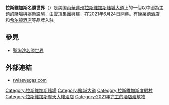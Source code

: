 {{unreferenced|time=2019-06-12}}
{{expand english|time=2019-06-12}}
{{Infobox casino
| casino        = 拉斯维加斯名胜世界
| logo          = 
| logo_size     = 
| image         =Resorts World Las Vegas May 2022.jpg
| image_size    = 
| image_caption = 2022年的拉斯维加斯名胜世界
| location      =  [[温彻斯特_(内华达州)|温彻斯特]], [[内华达州|内华达州]]
| coordinates   = {{Coord|36|8|2|N|115|10|4|W|region:US-NV_type:landmark|display=inline,title}}
|shows=
| address       =3000 South [[Las_Vegas_Boulevard|Las Vegas Boulevard]]<br/>[[Las_Vegas|Las Vegas]], [[Nevada|Nevada]] 89109 <br />United States
| date_opened   = 2021年6月24日
| casino_type   = 地基
| rooms         = 3,500
| theme         = [[中国|中国]]
| notable_restaurants =
| owner         = [[云顶集团|云顶集团]]
| architect     =  [[Steelman_Partners|Steelman Partners]]
| space_gaming  = {{convert|10000|m2}}|
| website       = {{URL|rwlasvegas.com}}
}}
'''拉斯維加斯名勝世界'''（{{lang-en|Resort World Las Vegas}}）是美国[[內華達州|內華達州]][[拉斯維加斯|拉斯維加斯]][[賭城大道|賭城大道]]上的一個以中國為主題的賭場與娛樂設施，由[[云顶集团|雲頂集團]]興建，在2021年6月24日開幕。有[[康莱德酒店|康莱德酒店]]和[[希尔顿酒店|希尔顿酒店]]等品牌入驻。

== 參見 ==
*[[聖淘沙名勝世界|聖淘沙名勝世界]]
<div class="reflist" style=" list-style-type: decimal;">
<references /></div>

== 外部連結 ==
{{commonscat|Resorts World Las Vegas}}
*[https://web.archive.org/web/20150507181759/http://www.rwlasvegas.com/ rwlasvegas.com]

{{賭城大道}}
[[Category:拉斯維加斯賭場|Category:拉斯維加斯賭場]]
[[Category:賭城大道|Category:賭城大道]]
[[Category:拉斯維加斯度假村|Category:拉斯維加斯度假村]]
[[Category:拉斯維加斯摩天大樓酒店|Category:拉斯維加斯摩天大樓酒店]]
[[Category:2021年完工的酒店建筑物|Category:2021年完工的酒店建筑物]]
{{Nevada-stub}}